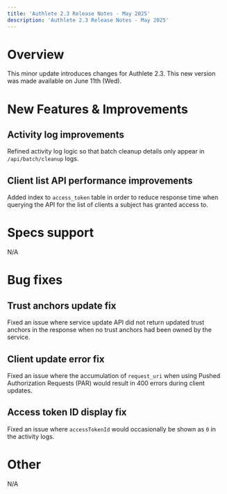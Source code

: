 ```yaml
---
title: 'Authlete 2.3 Release Notes - May 2025'
description: 'Authlete 2.3 Release Notes - May 2025'
---
```


# Overview

This minor update introduces changes for Authlete 2.3.
This new version was made available on June 11th (Wed).

# New Features & Improvements

## Activity log improvements

Refined activity log logic so that batch cleanup details only appear in `/api/batch/cleanup` logs.

## Client list API performance improvements

Added index to `access_token` table in order to reduce response time when querying the API for the list of clients a subject has granted access to.

# Specs support

N/A

# Bug fixes

## Trust anchors update fix

Fixed an issue where service update API did not return updated trust anchors in the response when no trust anchors had been owned by the service.

## Client update error fix

Fixed an issue where the accumulation of `request_uri` when using Pushed Authorization Requests (PAR) would result in 400 errors during client updates.

## Access token ID display fix

Fixed an issue where `accessTokenId` would occasionally be shown as `0` in the activity logs.

# Other

N/A
